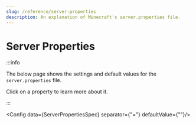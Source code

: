 ```yaml
---
slug: /reference/server-properties
description: An explanation of Minecraft's server.properties file.
---
```


# Server Properties


:::info

The below page shows the settings and default values for the `server.properties` file.

Click on a property to learn more about it.

:::

<Config data={ServerPropertiesSpec} separator={"="} defaultValue={""}/>

